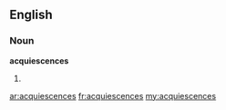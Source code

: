 ==English==

===Noun===
'''acquiescences'''

# {{plural of|[[acquiescence]]}}

[[ar:acquiescences]]
[[fr:acquiescences]]
[[my:acquiescences]]